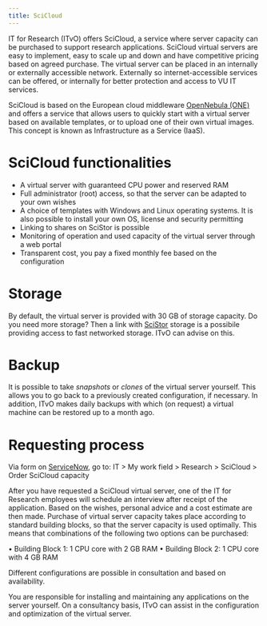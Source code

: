 ```yaml
---
title: SciCloud
---
```


IT for Research (ITvO) offers SciCloud, a service where server capacity can be purchased to support research applications. SciCloud virtual servers are easy to implement, easy to scale up and down and have competitive pricing based on agreed purchase. The virtual server can be placed in an internally or externally accessible network. Externally so internet-accessible services can be offered, or internally for better protection and access to VU IT services.

SciCloud is based on the European cloud middleware [OpenNebula (ONE)](https://opennebula.io/) and offers a service that allows users to quickly start with a virtual server based on available templates, or to upload one of their own virtual images. This concept is known as Infrastructure as a Service (IaaS).

# SciCloud functionalities 
- A virtual server with guaranteed CPU power and reserved RAM
- Full administrator (root) access, so that the server can be adapted to your own wishes
- A choice of templates with Windows and Linux operating systems. It is also possible to install your own OS, license and security permitting 
- Linking to shares on SciStor is possible
- Monitoring of operation and used capacity of the virtual server through a web portal
- Transparent cost, you pay a fixed monthly fee based on the configuration

# Storage 
By default, the virtual server is provided with 30 GB of storage capacity. Do you need more storage? Then a link with [SciStor](./scistor.qmd) storage is a possibile providing access to fast networked storage. ITvO can advise on this.

# Backup 
It is possible to take _snapshots_ or _clones_ of the virtual server yourself. This allows you to go back to a previously created configuration, if necessary. In addition, ITvO makes daily backups with which (on request) a virtual machine can be restored up to a month ago. 

# Requesting process 
Via form on [ServiceNow](https://services.vu.nl/esc), go to: IT > My work field > Research > SciCloud > Order SciCloud capacity

After you have requested a SciCloud virtual server, one of the IT for Research employees will schedule an interview after receipt of the application. Based on the wishes, personal advice and a cost estimate are then made. Purchase of virtual server capacity takes place according to standard building blocks, so that the server capacity is used optimally. This means that combinations of the following two options can be purchased: 

• Building Block 1: 1 CPU core with 2 GB RAM 
• Building Block 2: 1 CPU core with 4 GB RAM 

Different configurations are possible in consultation and based on availability.  
 
You are responsible for installing and maintaining any applications on the server yourself. On a consultancy basis, ITvO can assist in the configuration and optimization of the virtual server. 
